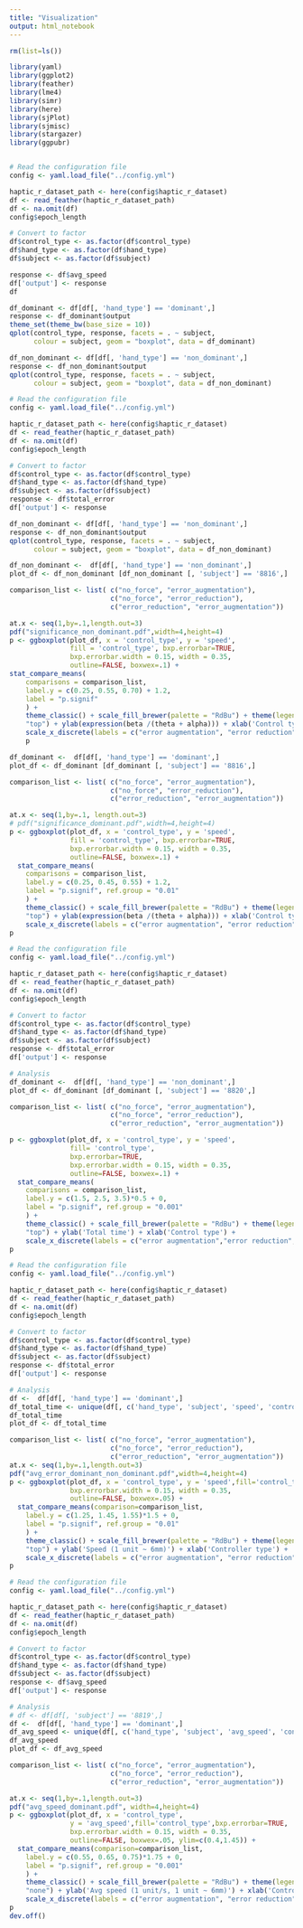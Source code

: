 ```yaml
---
title: "Visualization"
output: html_notebook
---
```


```r
rm(list=ls())

library(yaml)
library(ggplot2)
library(feather)
library(lme4)
library(simr)
library(here)
library(sjPlot)
library(sjmisc)
library(stargazer)
library(ggpubr)


# Read the configuration file
config <- yaml.load_file("../config.yml")

haptic_r_dataset_path <- here(config$haptic_r_dataset)
df <- read_feather(haptic_r_dataset_path)
df <- na.omit(df)
config$epoch_length

# Convert to factor
df$control_type <- as.factor(df$control_type)
df$hand_type <- as.factor(df$hand_type)
df$subject <- as.factor(df$subject)

response <- df$avg_speed
df['output'] <- response
df
```

```r
df_dominant <- df[df[, 'hand_type'] == 'dominant',]
response <- df_dominant$output
theme_set(theme_bw(base_size = 10))
qplot(control_type, response, facets = . ~ subject,
      colour = subject, geom = "boxplot", data = df_dominant)
```

```r
df_non_dominant <- df[df[, 'hand_type'] == 'non_dominant',]
response <- df_non_dominant$output
qplot(control_type, response, facets = . ~ subject,
      colour = subject, geom = "boxplot", data = df_non_dominant)
```

```r
# Read the configuration file
config <- yaml.load_file("../config.yml")

haptic_r_dataset_path <- here(config$haptic_r_dataset)
df <- read_feather(haptic_r_dataset_path)
df <- na.omit(df)
config$epoch_length

# Convert to factor
df$control_type <- as.factor(df$control_type)
df$hand_type <- as.factor(df$hand_type)
df$subject <- as.factor(df$subject)
response <- df$total_error
df['output'] <- response

df_non_dominant <- df[df[, 'hand_type'] == 'non_dominant',]
response <- df_non_dominant$output
qplot(control_type, response, facets = . ~ subject,
      colour = subject, geom = "boxplot", data = df_non_dominant)
```

```r
df_non_dominant <-  df[df[, 'hand_type'] == 'non_dominant',]
plot_df <- df_non_dominant [df_non_dominant [, 'subject'] == '8816',]

comparison_list <- list( c("no_force", "error_augmentation"), 
                         c("no_force", "error_reduction"), 
                         c("error_reduction", "error_augmentation"))

at.x <- seq(1,by=.1,length.out=3)
pdf("significance_non_dominant.pdf",width=4,height=4)
p <- ggboxplot(plot_df, x = 'control_type', y = 'speed',
               fill = 'control_type', bxp.errorbar=TRUE, 
               bxp.errorbar.width = 0.15, width = 0.35, 
               outline=FALSE, boxwex=.1) + 
stat_compare_means(
    comparisons = comparison_list,
    label.y = c(0.25, 0.55, 0.70) + 1.2,
    label = "p.signif"
    ) +
    theme_classic() + scale_fill_brewer(palette = "RdBu") + theme(legend.position =
    "top") + ylab(expression(beta /(theta + alpha))) + xlab('Control type') +
    scale_x_discrete(labels = c("error augmentation", "error reduction", "no force"))
    p
```


```r
df_dominant <-  df[df[, 'hand_type'] == 'dominant',]
plot_df <- df_dominant [df_dominant [, 'subject'] == '8816',]

comparison_list <- list( c("no_force", "error_augmentation"), 
                         c("no_force", "error_reduction"), 
                         c("error_reduction", "error_augmentation"))

at.x <- seq(1,by=.1, length.out=3)
# pdf("significance_dominant.pdf",width=4,height=4)
p <- ggboxplot(plot_df, x = 'control_type', y = 'speed',
               fill = 'control_type', bxp.errorbar=TRUE, 
               bxp.errorbar.width = 0.15, width = 0.35, 
               outline=FALSE, boxwex=.1) + 
  stat_compare_means(
    comparisons = comparison_list,
    label.y = c(0.25, 0.45, 0.55) + 1.2,
    label = "p.signif", ref.group = "0.01"
    ) +
    theme_classic() + scale_fill_brewer(palette = "RdBu") + theme(legend.position =
    "top") + ylab(expression(beta /(theta + alpha))) + xlab('Control type') +
    scale_x_discrete(labels = c("error augmentation", "error reduction", "no force"))
p
```


```r
# Read the configuration file
config <- yaml.load_file("../config.yml")

haptic_r_dataset_path <- here(config$haptic_r_dataset)
df <- read_feather(haptic_r_dataset_path)
df <- na.omit(df)
config$epoch_length

# Convert to factor
df$control_type <- as.factor(df$control_type)
df$hand_type <- as.factor(df$hand_type)
df$subject <- as.factor(df$subject)
response <- df$total_error
df['output'] <- response

# Analysis
df_dominant <-  df[df[, 'hand_type'] == 'non_dominant',]
plot_df <- df_dominant [df_dominant [, 'subject'] == '8820',]

comparison_list <- list( c("no_force", "error_augmentation"), 
                         c("no_force", "error_reduction"), 
                         c("error_reduction", "error_augmentation"))

p <- ggboxplot(plot_df, x = 'control_type', y = 'speed', 
               fill= 'control_type',
               bxp.errorbar=TRUE, 
               bxp.errorbar.width = 0.15, width = 0.35, 
               outline=FALSE, boxwex=.1) + 
  stat_compare_means(
    comparisons = comparison_list,
    label.y = c(1.5, 2.5, 3.5)*0.5 + 0,
    label = "p.signif", ref.group = "0.001"
    ) +
    theme_classic() + scale_fill_brewer(palette = "RdBu") + theme(legend.position =
    "top") + ylab('Total time') + xlab('Control type') +
    scale_x_discrete(labels = c("error augmentation","error reduction", "no force"))
p
```


```r
# Read the configuration file
config <- yaml.load_file("../config.yml")

haptic_r_dataset_path <- here(config$haptic_r_dataset)
df <- read_feather(haptic_r_dataset_path)
df <- na.omit(df)
config$epoch_length

# Convert to factor
df$control_type <- as.factor(df$control_type)
df$hand_type <- as.factor(df$hand_type)
df$subject <- as.factor(df$subject)
response <- df$total_error
df['output'] <- response

# Analysis
df <-  df[df[, 'hand_type'] == 'dominant',]
df_total_time <- unique(df[, c('hand_type', 'subject', 'speed', 'control_type')])
df_total_time
plot_df <- df_total_time

comparison_list <- list( c("no_force", "error_augmentation"), 
                         c("no_force", "error_reduction"), 
                         c("error_reduction", "error_augmentation"))
at.x <- seq(1,by=.1,length.out=3)
pdf("avg_error_dominant_non_dominant.pdf",width=4,height=4)
p <- ggboxplot(plot_df, x = 'control_type', y = 'speed',fill='control_type',bxp.errorbar=TRUE, 
               bxp.errorbar.width = 0.15, width = 0.35, 
               outline=FALSE, boxwex=.05) + 
  stat_compare_means(comparison=comparison_list,
    label.y = c(1.25, 1.45, 1.55)*1.5 + 0,
    label = "p.signif", ref.group = "0.01"
    ) +
    theme_classic() + scale_fill_brewer(palette = "RdBu") + theme(legend.position =
    "top") + ylab('Speed (1 unit ~ 6mm)') + xlab('Controller type') +
    scale_x_discrete(labels = c("error augmentation", "error reduction", "no force"))
p
```

```r
# Read the configuration file
config <- yaml.load_file("../config.yml")

haptic_r_dataset_path <- here(config$haptic_r_dataset)
df <- read_feather(haptic_r_dataset_path)
df <- na.omit(df)
config$epoch_length

# Convert to factor
df$control_type <- as.factor(df$control_type)
df$hand_type <- as.factor(df$hand_type)
df$subject <- as.factor(df$subject)
response <- df$avg_speed
df['output'] <- response

# Analysis
# df <- df[df[, 'subject'] == '8819',]
df <-  df[df[, 'hand_type'] == 'dominant',]
df_avg_speed <- unique(df[, c('hand_type', 'subject', 'avg_speed', 'control_type')])
df_avg_speed
plot_df <- df_avg_speed

comparison_list <- list( c("no_force", "error_augmentation"), 
                         c("no_force", "error_reduction"), 
                         c("error_reduction", "error_augmentation"))

at.x <- seq(1,by=.1,length.out=3)
pdf("avg_speed_dominant.pdf", width=4,height=4)
p <- ggboxplot(plot_df, x = 'control_type', 
               y = 'avg_speed',fill='control_type',bxp.errorbar=TRUE, 
               bxp.errorbar.width = 0.15, width = 0.35, 
               outline=FALSE, boxwex=.05, ylim=c(0.4,1.45)) + 
  stat_compare_means(comparison=comparison_list,
    label.y = c(0.55, 0.65, 0.75)*1.75 + 0,
    label = "p.signif", ref.group = "0.001"
    ) +
    theme_classic() + scale_fill_brewer(palette = "RdBu") + theme(legend.position =
    "none") + ylab('Avg speed (1 unit/s, 1 unit ~ 6mm)') + xlab('Controller type') +
    scale_x_discrete(labels = c("error augmentation", "error reduction", "no force"))
p
dev.off()

```